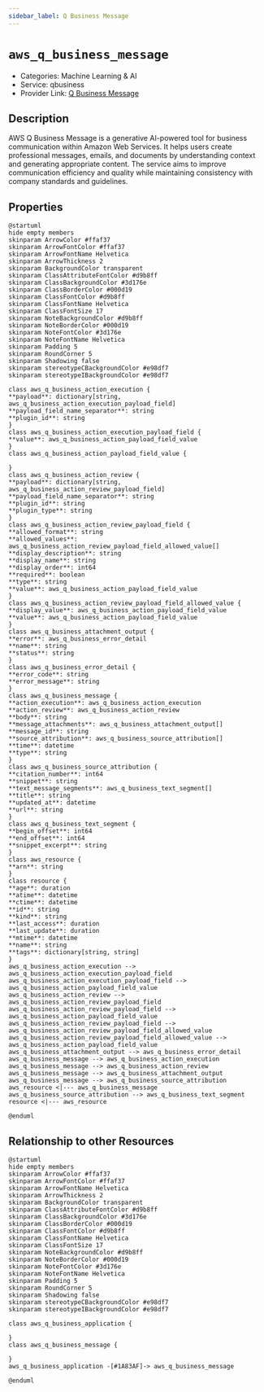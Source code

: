 ```yaml
---
sidebar_label: Q Business Message
---
```


# `aws_q_business_message`

- Categories: Machine Learning & AI
- Service: qbusiness
- Provider Link: [Q Business Message](https://docs.aws.amazon.com/qbusiness/latest/adminguide/what-is-qbusiness.html)

## Description

AWS Q Business Message is a generative AI-powered tool for business communication within Amazon Web Services. It helps users create professional messages, emails, and documents by understanding context and generating appropriate content. The service aims to improve communication efficiency and quality while maintaining consistency with company standards and guidelines.

## Properties

<ZoomPanPinch>

```kroki imgType="plantuml" imgAlt="Diagram of Q Business Message data model"
@startuml
hide empty members
skinparam ArrowColor #ffaf37
skinparam ArrowFontColor #ffaf37
skinparam ArrowFontName Helvetica
skinparam ArrowThickness 2
skinparam BackgroundColor transparent
skinparam ClassAttributeFontColor #d9b8ff
skinparam ClassBackgroundColor #3d176e
skinparam ClassBorderColor #000d19
skinparam ClassFontColor #d9b8ff
skinparam ClassFontName Helvetica
skinparam ClassFontSize 17
skinparam NoteBackgroundColor #d9b8ff
skinparam NoteBorderColor #000d19
skinparam NoteFontColor #3d176e
skinparam NoteFontName Helvetica
skinparam Padding 5
skinparam RoundCorner 5
skinparam Shadowing false
skinparam stereotypeCBackgroundColor #e98df7
skinparam stereotypeIBackgroundColor #e98df7

class aws_q_business_action_execution {
**payload**: dictionary[string, aws_q_business_action_execution_payload_field]
**payload_field_name_separator**: string
**plugin_id**: string
}
class aws_q_business_action_execution_payload_field {
**value**: aws_q_business_action_payload_field_value
}
class aws_q_business_action_payload_field_value {

}
class aws_q_business_action_review {
**payload**: dictionary[string, aws_q_business_action_review_payload_field]
**payload_field_name_separator**: string
**plugin_id**: string
**plugin_type**: string
}
class aws_q_business_action_review_payload_field {
**allowed_format**: string
**allowed_values**: aws_q_business_action_review_payload_field_allowed_value[]
**display_description**: string
**display_name**: string
**display_order**: int64
**required**: boolean
**type**: string
**value**: aws_q_business_action_payload_field_value
}
class aws_q_business_action_review_payload_field_allowed_value {
**display_value**: aws_q_business_action_payload_field_value
**value**: aws_q_business_action_payload_field_value
}
class aws_q_business_attachment_output {
**error**: aws_q_business_error_detail
**name**: string
**status**: string
}
class aws_q_business_error_detail {
**error_code**: string
**error_message**: string
}
class aws_q_business_message {
**action_execution**: aws_q_business_action_execution
**action_review**: aws_q_business_action_review
**body**: string
**message_attachments**: aws_q_business_attachment_output[]
**message_id**: string
**source_attribution**: aws_q_business_source_attribution[]
**time**: datetime
**type**: string
}
class aws_q_business_source_attribution {
**citation_number**: int64
**snippet**: string
**text_message_segments**: aws_q_business_text_segment[]
**title**: string
**updated_at**: datetime
**url**: string
}
class aws_q_business_text_segment {
**begin_offset**: int64
**end_offset**: int64
**snippet_excerpt**: string
}
class aws_resource {
**arn**: string
}
class resource {
**age**: duration
**atime**: datetime
**ctime**: datetime
**id**: string
**kind**: string
**last_access**: duration
**last_update**: duration
**mtime**: datetime
**name**: string
**tags**: dictionary[string, string]
}
aws_q_business_action_execution --> aws_q_business_action_execution_payload_field
aws_q_business_action_execution_payload_field --> aws_q_business_action_payload_field_value
aws_q_business_action_review --> aws_q_business_action_review_payload_field
aws_q_business_action_review_payload_field --> aws_q_business_action_payload_field_value
aws_q_business_action_review_payload_field --> aws_q_business_action_review_payload_field_allowed_value
aws_q_business_action_review_payload_field_allowed_value --> aws_q_business_action_payload_field_value
aws_q_business_attachment_output --> aws_q_business_error_detail
aws_q_business_message --> aws_q_business_action_execution
aws_q_business_message --> aws_q_business_action_review
aws_q_business_message --> aws_q_business_attachment_output
aws_q_business_message --> aws_q_business_source_attribution
aws_resource <|--- aws_q_business_message
aws_q_business_source_attribution --> aws_q_business_text_segment
resource <|--- aws_resource

@enduml
```

</ZoomPanPinch>

## Relationship to other Resources

<ZoomPanPinch>

```kroki imgType="plantuml" imgAlt="Diagram of Q Business Message resource relationships"
@startuml
hide empty members
skinparam ArrowColor #ffaf37
skinparam ArrowFontColor #ffaf37
skinparam ArrowFontName Helvetica
skinparam ArrowThickness 2
skinparam BackgroundColor transparent
skinparam ClassAttributeFontColor #d9b8ff
skinparam ClassBackgroundColor #3d176e
skinparam ClassBorderColor #000d19
skinparam ClassFontColor #d9b8ff
skinparam ClassFontName Helvetica
skinparam ClassFontSize 17
skinparam NoteBackgroundColor #d9b8ff
skinparam NoteBorderColor #000d19
skinparam NoteFontColor #3d176e
skinparam NoteFontName Helvetica
skinparam Padding 5
skinparam RoundCorner 5
skinparam Shadowing false
skinparam stereotypeCBackgroundColor #e98df7
skinparam stereotypeIBackgroundColor #e98df7

class aws_q_business_application {

}
class aws_q_business_message {

}
aws_q_business_application -[#1A83AF]-> aws_q_business_message

@enduml
```

</ZoomPanPinch>
